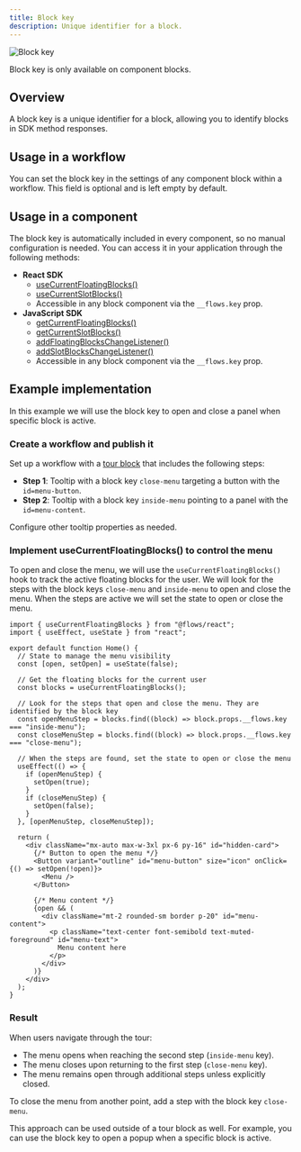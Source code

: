 ```yaml
---
title: Block key
description: Unique identifier for a block.
---
```



![Block key](/block-properties/block-key.png)

<Callout>Block key is only available on component blocks.</Callout>

## Overview

A block key is a unique identifier for a block, allowing you to identify blocks in SDK method responses.

## Usage in a workflow

You can set the block key in the settings of any component block within a workflow. This field is optional and is left empty by default.

## Usage in a component

The block key is automatically included in every component, so no manual configuration is needed. You can access it in your application through the following methods:

- **React SDK**
  - [useCurrentFloatingBlocks()](/react/reference#usecurrentfloatingblocks)
  - [useCurrentSlotBlocks()](/react/reference#usecurrentslotblocks)
  - Accessible in any block component via the `__flows.key` prop.
- **JavaScript SDK**
  - [getCurrentFloatingBlocks()](/javascript/reference#getcurrentfloatingblocks)
  - [getCurrentSlotBlocks()](/javascript/reference#getcurrentslotblocks)
  - [addFloatingBlocksChangeListener()](/javascript/reference#addfloatingblockschangelistener)
  - [addSlotBlocksChangeListener()](/javascript/reference#addslotblockschangelistener)
  - Accessible in any block component via the `__flows.key` prop.

## Example implementation

In this example we will use the block key to open and close a panel when specific block is active.

<Steps>

<Step>

### Create a workflow and publish it

Set up a workflow with a [tour block](/tour-block) that includes the following steps:

- **Step 1**: Tooltip with a block key `close-menu` targeting a button with the `id=menu-button`.
- **Step 2**: Tooltip with a block key `inside-menu` pointing to a panel with the `id=menu-content`.

Configure other tooltip properties as needed.

</Step>

<Step>

### Implement useCurrentFloatingBlocks() to control the menu

To open and close the menu, we will use the `useCurrentFloatingBlocks()` hook to track the active floating blocks for the user. We will look for the steps with the block keys `close-menu` and `inside-menu` to open and close the menu. When the steps are active we will set the state to open or close the menu.

```tsx title="menu.tsx"
import { useCurrentFloatingBlocks } from "@flows/react";
import { useEffect, useState } from "react";

export default function Home() {
  // State to manage the menu visibility
  const [open, setOpen] = useState(false);

  // Get the floating blocks for the current user
  const blocks = useCurrentFloatingBlocks();

  // Look for the steps that open and close the menu. They are identified by the block key
  const openMenuStep = blocks.find((block) => block.props.__flows.key === "inside-menu");
  const closeMenuStep = blocks.find((block) => block.props.__flows.key === "close-menu");

  // When the steps are found, set the state to open or close the menu
  useEffect(() => {
    if (openMenuStep) {
      setOpen(true);
    }
    if (closeMenuStep) {
      setOpen(false);
    }
  }, [openMenuStep, closeMenuStep]);

  return (
    <div className="mx-auto max-w-3xl px-6 py-16" id="hidden-card">
      {/* Button to open the menu */}
      <Button variant="outline" id="menu-button" size="icon" onClick={() => setOpen(!open)}>
        <Menu />
      </Button>

      {/* Menu content */}
      {open && (
        <div className="mt-2 rounded-sm border p-20" id="menu-content">
          <p className="text-center font-semibold text-muted-foreground" id="menu-text">
            Menu content here
          </p>
        </div>
      )}
    </div>
  );
}
```

</Step>

<Step>

### Result

When users navigate through the tour:

- The menu opens when reaching the second step (`inside-menu` key).
- The menu closes upon returning to the first step (`close-menu` key).
- The menu remains open through additional steps unless explicitly closed.

To close the menu from another point, add a step with the block key `close-menu`.

This approach can be used outside of a tour block as well. For example, you can use the block key to open a popup when a specific block is active.

</Step>

</Steps>
